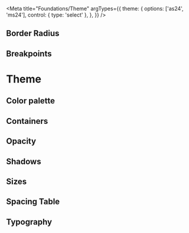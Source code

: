 

<Meta
  title="Foundations/Theme"
  argTypes={{
    theme: {
      options: ['as24', 'ms24'],
      control: { type: 'select' },
    },
  }}
/>

## Border Radius

<Canvas>
  <Story name="borderRadius" args={{ theme: 'as24' }}>
    <BorderRadiusShowcase />
  </Story>
</Canvas>

## Breakpoints

<Canvas>
  <Story name="breakpoints" args={{ theme: 'as24' }}>
    <BreakpointShowcase />
  </Story>
</Canvas>

# Theme

## Color palette

<Canvas>
  <Story name="colors" args={{ theme: 'as24' }}>
    <ColorPalette>
      <ColorShowcase />
    </ColorPalette>
  </Story>
</Canvas>

## Containers

<Canvas>
  <Story name="containers" args={{ theme: 'as24' }}>
    <ContainerShowcase />
  </Story>
</Canvas>

## Opacity

<Canvas>
  <Story name="opacity" args={{ theme: 'as24' }}>
    <OpacityShowcase />
  </Story>
</Canvas>

## Shadows

<Canvas>
  <Story name="shadows" args={{ theme: 'as24' }}>
    <ShadowShowcase />
  </Story>
</Canvas>

## Sizes

<Canvas>
  <Story name="sizes" args={{ theme: 'as24' }}>
    <SizeShowcase />
  </Story>
</Canvas>

## Spacing Table

<Canvas>
  <Story name="space" args={{ theme: 'as24' }}>
    <SpaceShowcase />
  </Story>
</Canvas>

## Typography

<Canvas>
  <Story name="typography" args={{ theme: 'as24' }}>
    <TypographyShowcase />
  </Story>
</Canvas>
